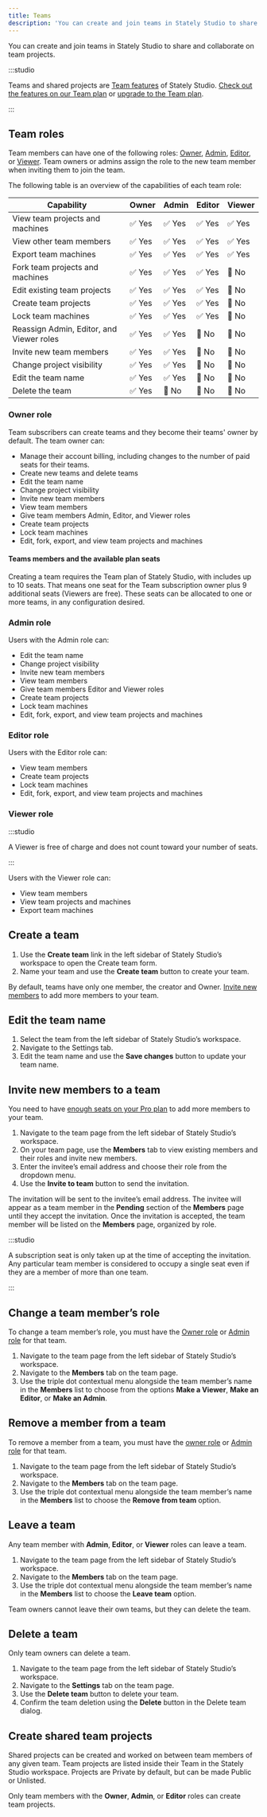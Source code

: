 ```yaml
---
title: Teams
description: 'You can create and join teams in Stately Studio to share and collaborate on team projects.'
---
```


You can create and join teams in Stately Studio to share and collaborate on team projects.

<p>
  <ThemedImage
    alt="Stately Studio Team page for the Voyager team, showing Captain Janeway with the owner and Admin role, Commander Chakotay with an Admin role, Lieutenant Tuvok, Lieutenant Torres, and Lieutenant Paris with Editor roles, and Ensign Kim with a Viewer role."
    sources={{
      light: '/teams.png',
      dark: '/teams-dm.png',
    }}
  />
</p>

:::studio

Teams and shared projects are [Team features](/studio-team-plan.mdx) of Stately Studio. [Check out the features on our Team plan](https://stately.ai/pricing) or [upgrade to the Team plan](https://stately.ai/registry/billing).

:::

## Team roles

Team members can have one of the following roles: [Owner](teams.mdx#owner-role), [Admin](teams.mdx#admin-role), [Editor](teams.mdx#editor-role), or [Viewer](teams.mdx#viewer-role). Team owners or admins assign the role to the new team member when inviting them to join the team.

The following table is an overview of the capabilities of each team role:

| Capability                               | Owner  | Admin  | Editor | Viewer |
| ---------------------------------------- | ------ | ------ | ------ | ------ |
| View team projects and machines          | ✅ Yes | ✅ Yes | ✅ Yes | ✅ Yes |
| View other team members                  | ✅ Yes | ✅ Yes | ✅ Yes | ✅ Yes |
| Export team machines                     | ✅ Yes | ✅ Yes | ✅ Yes | ✅ Yes |
| Fork team projects and machines          | ✅ Yes | ✅ Yes | ✅ Yes | 🚫 No  |
| Edit existing team projects              | ✅ Yes | ✅ Yes | ✅ Yes | 🚫 No  |
| Create team projects                     | ✅ Yes | ✅ Yes | ✅ Yes | 🚫 No  |
| Lock team machines                       | ✅ Yes | ✅ Yes | ✅ Yes | 🚫 No  |
| Reassign Admin, Editor, and Viewer roles | ✅ Yes | ✅ Yes | 🚫 No  | 🚫 No  |
| Invite new team members                  | ✅ Yes | ✅ Yes | 🚫 No  | 🚫 No  |
| Change project visibility                | ✅ Yes | ✅ Yes | 🚫 No  | 🚫 No  |
| Edit the team name                       | ✅ Yes | ✅ Yes | 🚫 No  | 🚫 No  |
| Delete the team                          | ✅ Yes | 🚫 No  | 🚫 No  | 🚫 No  |

### Owner role

Team subscribers can create teams and they become their teams' owner by default. The team owner can:

- Manage their account billing, including changes to the number of paid seats for their teams.
- Create new teams and delete teams
- Edit the team name
- Change project visibility
- Invite new team members
- View team members
- Give team members Admin, Editor, and Viewer roles
- Create team projects
- Lock team machines
- Edit, fork, export, and view team projects and machines

#### Teams members and the available plan seats

Creating a team requires the Team plan of Stately Studio, with includes up to 10 seats. That means one seat for the Team subscription owner plus 9 additional seats (Viewers are free). These seats can be allocated to one or more teams, in any configuration desired.

### Admin role

Users with the Admin role can:

- Edit the team name
- Change project visibility
- Invite new team members
- View team members
- Give team members Editor and Viewer roles
- Create team projects
- Lock team machines
- Edit, fork, export, and view team projects and machines

### Editor role

Users with the Editor role can:

- View team members
- Create team projects
- Lock team machines
- Edit, fork, export, and view team projects and machines

### Viewer role

:::studio

A Viewer is free of charge and does not count toward your number of seats.

:::

Users with the Viewer role can:

- View team members
- View team projects and machines
- Export team machines

## Create a team

1. Use the **Create team** link in the left sidebar of Stately Studio’s workspace to open the Create team form.
2. Name your team and use the **Create team** button to create your team.

By default, teams have only one member, the creator and Owner. [Invite new members](teams.mdx#invite-new-members-to-a-team) to add more members to your team.

## Edit the team name

1. Select the team from the left sidebar of Stately Studio’s workspace.
2. Navigate to the Settings tab.
3. Edit the team name and use the **Save changes** button to update your team name.

## Invite new members to a team

You need to have [enough seats on your Pro plan](teams.mdx#teams-members-and-pro-plan-seats) to add more members to your team.

1. Navigate to the team page from the left sidebar of Stately Studio’s workspace.
2. On your team page, use the **Members** tab to view existing members and their roles and invite new members.
3. Enter the invitee’s email address and choose their role from the dropdown menu.
4. Use the **Invite to team** button to send the invitation.

<p>
  <ThemedImage
    alt="Stately Studio Team page for the Voyager team, showing the form to invite members via email and a pending invitation for Seven of Nine with the Viewer role."
    sources={{
      light: '/assets/teams/pending-invitations.png',
      dark: '/assets/teams/pending-invitations-dm.png',
    }}
  />
</p>

The invitation will be sent to the invitee’s email address. The invitee will appear as a team member in the **Pending** section of the **Members** page until they accept the invitation. Once the invitation is accepted, the team member will be listed on the **Members** page, organized by role.

:::studio

A subscription seat is only taken up at the time of accepting the invitation. Any particular team member is considered to occupy a single seat even if they are a member of more than one team.

:::

## Change a team member’s role

To change a team member’s role, you must have the [Owner role](teams.mdx#owner-role) or [Admin role](teams.mdx#admin-role) for that team.

1. Navigate to the team page from the left sidebar of Stately Studio’s workspace.
2. Navigate to the **Members** tab on the team page.
3. Use the <MoreHorizontal size={18} /> triple dot contextual menu alongside the team member’s name in the **Members** list to choose from the options **Make a Viewer**, **Make an Editor**, or **Make an Admin**.

<p>
  <ThemedImage
    alt="Stately Studio Team page for the Voyager team, showing the options for Lieutenant Tuvok as ‘Make a Viewer’, ‘Make an Editor,’ and ‘Remove from team.’"
    sources={{
      light: '/assets/teams/edit-role.png',
      dark: '/assets/teams/edit-role-dm.png',
    }}
  />
</p>

## Remove a member from a team

To remove a member from a team, you must have the [owner role](teams.mdx#owner-role) or [Admin role](teams.mdx#admin-role) for that team.

1. Navigate to the team page from the left sidebar of Stately Studio’s workspace.
2. Navigate to the **Members** tab on the team page.
3. Use the <MoreHorizontal size={18} /> triple dot contextual menu alongside the team member’s name in the **Members** list to choose the **Remove from team** option.

## Leave a team

Any team member with **Admin**, **Editor**, or **Viewer** roles can leave a team.

1. Navigate to the team page from the left sidebar of Stately Studio’s workspace.
2. Navigate to the **Members** tab on the team page.
3. Use the <MoreHorizontal size={18} /> triple dot contextual menu alongside the team member’s name in the **Members** list to choose the **Leave team** option.

Team owners cannot leave their own teams, but they can delete the team.

## Delete a team

Only team owners can delete a team.

1. Navigate to the team page from the left sidebar of Stately Studio’s workspace.
2. Navigate to the **Settings** tab on the team page.
3. Use the **Delete team** button to delete your team.
4. Confirm the team deletion using the **Delete** button in the Delete team dialog.

## Create shared team projects

Shared projects can be created and worked on between team members of any given team. Team projects are listed inside their Team in the Stately Studio workspace. Projects are Private by default, but can be made Public or Unlisted.

<p>
  <ThemedImage
    alt="Stately Studio Projects page for the Voyager team, showing a list of four projects, one with public machines, two with private machines, and one with unlisted machines."
    sources={{
      light: '/projects.png',
      dark: '/projects-dm.png',
    }}
  />
</p>

Only team members with the **Owner**, **Admin**, or **Editor** roles can create team projects.
